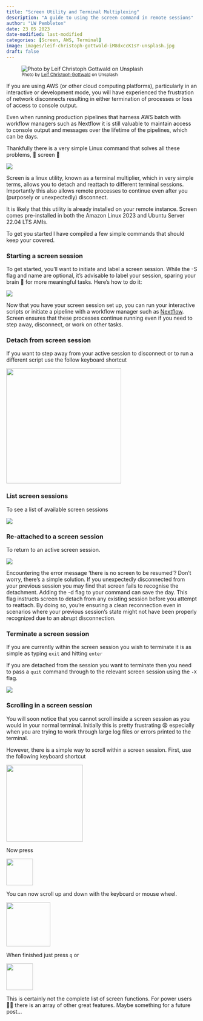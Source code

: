 ```yaml
---
title: "Screen Utility and Terminal Multiplexing"
description: "A guide to using the screen command in remote sessions"
author: "LW Pembleton"
date: 23 05 2023
date-modified: last-modified
categories: [Screen, AWS, Terminal]
image: images/leif-christoph-gottwald-iM8dxccK1sY-unsplash.jpg
draft: false
---
```


![~Photo by [Leif Christoph Gottwald](https://unsplash.com/@project2204) on Unsplash~](images/leif-christoph-gottwald-iM8dxccK1sY-unsplash.jpg)

If you are using AWS (or other cloud computing platforms), particularly in an interactive or development mode, you will have experienced the frustration of network disconnects resulting in either termination of processes or loss of access to console output.

Even when running production pipelines that harness AWS batch with workflow managers such as Nextflow it is still valuable to maintain access to console output and messages over the lifetime of the pipelines, which can be days.

Thankfully there is a very simple Linux command that solves all these problems, 🌟 screen 🌟

![](images/screen.png)

Screen is a linux utility, known as a terminal multiplier, which in very simple terms, allows you to detach and reattach to different terminal sessions. Importantly this also allows remote processes to continue even after you (purposely or unexpectedly) disconnect.

It is likely that this utility is already installed on your remote instance. Screen comes pre-installed in both the Amazon Linux 2023 and Ubuntu Server 22.04 LTS AMIs.

To get you started I have compiled a few simple commands that should keep your covered.

### Starting a screen session

To get started, you'll want to initiate and label a screen session. While the -S flag and name are optional, it's advisable to label your session, sparing your brain 🧠 for more meaningful tasks. Here's how to do it:

![](images/screen-s.png)

Now that you have your screen session set up, you can run your interactive scripts or initiate a pipeline with a workflow manager such as [Nextflow](https://www.nextflow.io/). Screen ensures that these processes continue running even if you need to step away, disconnect, or work on other tasks.

### Detach from screen session

If you want to step away from your active session to disconnect or to run a different script use the follow keyboard shortcut

![](images/shortcut-green.png){width="303"}

### List screen sessions

To see a list of available screen sessions

![](images/screen-ls.png)

### Re-attached to a screen session

To return to an active screen session.

![](images/screen-r.png)

::: callout-warning
Encountering the error message 'there is no screen to be resumed'? Don't worry, there's a simple solution. If you unexpectedly disconnected from your previous session you may find that screen fails to recognise the detachment. Adding the -d flag to your command can save the day. This flag instructs screen to detach from any existing session before you attempt to reattach. By doing so, you're ensuring a clean reconnection even in scenarios where your previous session's state might not have been properly recognized due to an abrupt disconnection.
:::

### Terminate a screen session

If you are currently within the screen session you wish to terminate it is as simple as typing `exit` and hitting `enter`

If you are detached from the session you want to terminate then you need to pass a `quit` command through to the relevant screen session using the `-X` flag.

![](images/screen-xs-quit.png)

### Scrolling in a screen session

You will soon notice that you cannot scroll inside a screen session as you would in your normal terminal. Initially this is pretty frustrating 😧 especially when you are trying to work through large log files or errors printed to the terminal.

However, there is a simple way to scroll within a screen session. First, use the following keyboard shortcut

![](images/Ctrl-A-shortcut.png){width="202"}

Now press

![](images/shortcut-leftsqbracket.png){width="70"}

You can now scroll up and down with the keyboard or mouse wheel.

![](images/shortcut-scroll.png){width="116"}

When finished just press `q` or

![](images/shortcut-rightsqbracket.png){width="70"}

This is certainly not the complete list of screen functions. For power users 🧑‍💻 there is an array of other great features. Maybe something for a future post...
